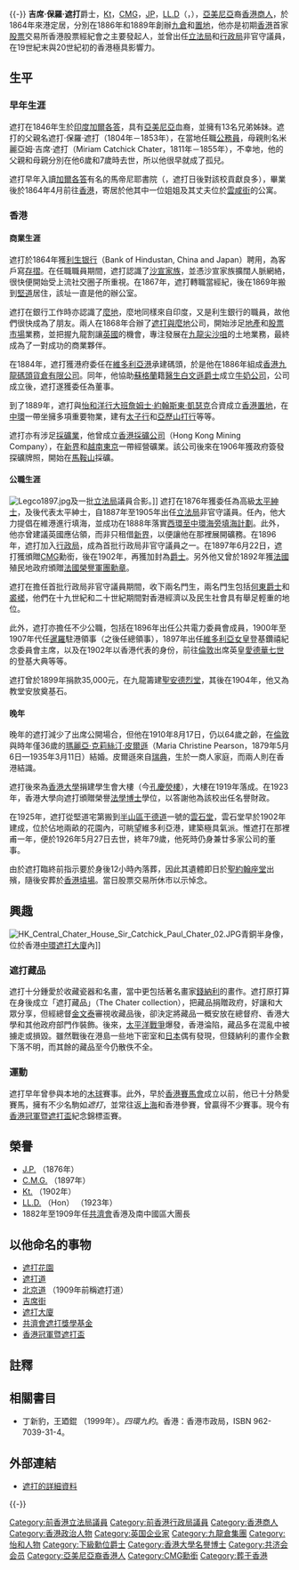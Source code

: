 {{unreferenced|time=2021-01-04}}{{-}}
{{Infobox person
| 前綴尊稱   = 
| 姓名       = 遮打爵士 <br> {{midsize|Sir Paul Chater}}
| 後綴尊稱   = 
| 圖像       = Sir Catchick Paul Chater.jpg
| 圖像大小   = 250px
| 圖像替代   = 
| 圖像說明   = 
| 原文名     = Catchick Paul Chater
| 語系       = 
| 讀音       = 
| 羅馬拼音   = 
| 英文名     = 
| 字         = 
| 號         = 
| 本名       = 
| 別名       = 
| 出生名     = 
| 出生日期   = {{Birth date|1846|9|8}}
| 出生地點   = {{flagicon image|Flag of the British East India Company (1801).svg}} [[東印度公司治下的印度|印度]][[加爾各答|加爾各答]]
| 受洗       = 
| 失蹤日期   = <!-- {{Disappeared date and age|YYYY|MM|DD|YYYY|MM|DD}}（失蹤在前，出生在後） -->
| 失蹤地點   = 
| 失蹤情況   = 
| 逝世日期   = {{Death date and age|1926|5|27|1846|9|8}}
| 逝世地點   = {{HKG-1910}}[[半山區|半山區]]
| 死因       = 
| 遺體發現地 = 
| 墓地       = 
| 墓地坐標   = <!-- {{Coord|LAT|LONG|display=inline}} -->
| 紀念建築   = 
| 居住地     = 
| 國籍       = 
| 籍貫       = <!-- （僅限部分地區人士使用） -->
| 家鄉       = 
| 民族       = 
| 語言       = 
| 政黨       = 
| 政治運動   = 
| 公民權     = 
| 教育程度   = 
| 母校       = 馬帝尼耶書院
| 職業       = [[商人|商人]]<br />[[政治家|政治家]]
| 活躍時期   = 
| 年代       = 
| 僱主       = 
| 組織       = 
| 機構       = 
| 知名原因   = 
| 研究領域   = 
| 知名作品   = 
| 風格       = 
| 薪金       = 
| 淨資產     = 
| 身高       = 
| 體重       = 
| 髮色       = 
| 瞳色       = 
| 三圍       = 
| 電視節目   = 
| 頭銜       = 
| 頭銜時期   = 
| 前任       = 
| 繼任       = 
| 競爭者     = 
| 董事會     = 
| 宗教信仰   = 
| 宗派       = 
| 刑事起訴   = 
| 刑事處罰   = 
| 刑事狀況   = 
| 配偶       = <!-- {{marriage|姓名|結婚年|離婚年}} -->
| 伴侶       = 
| 兒女       = <!-- {{Children|姓名|出生年|逝世年}} -->
| 父母       = 父：遮打·保羅·遮打<br />母：米麗亞姆·吉席·遮打
| 親屬       = 
| 呼號       = 
| 獲獎       = 
| 網站       = <!-- {{URL|www.example.com}} -->
| module     = 
| module2    = 
| module3    = 
| module4    = 
| module5    = 
| module6    = 
| 受影響於   = 
| 影響於     = 
| 簽名       = 
| 簽名大小   = 
| 簽名替代   = 
| 腳註       = 
}}
'''吉席·保羅·遮打'''爵士，[[下級勳位爵士|Kt]]，[[聖米迦勒及聖喬治同袍勳章|CMG]]，[[太平紳士|JP]]，[[法學博士|LL.D]]（{{lang-en|Sir '''Catchick Paul Chater'''}}，{{bd|1846年|9月8日|1926年|5月27日|catIdx=C}}），[[亞美尼亞|亞美尼亞]]裔[[香港|香港]][[商人|商人]]，於1864年來港定居，分別在1886年和1889年創辦[[九倉|九倉]]和[[置地|置地]]，他亦是初期[[香港|香港]]首家[[股票|股票]]交易所香港股票經紀會之主要發起人，並曾出任[[立法局|立法局]]和[[行政局|行政局]]非官守議員，在19世紀末與20世紀初的香港極具影響力。

==生平==
===早年生涯===
遮打在1846年生於[[東印度公司治下的印度|印度]][[加爾各答|加爾各答]]，具有[[亞美尼亞|亞美尼亞]]血裔，並擁有13名兄弟姊妹。遮打的父親名遮打·保羅·遮打（1804年－1853年），在當地任職[[公務員|公務員]]，母親則名米麗亞姆·吉席·遮打（Miriam Catchick Chater，1811年－1855年），不幸地，他的父親和母親分別在他6歲和7歲時去世，所以他很早就成了孤兒。

遮打早年入讀[[加爾各答|加爾各答]]有名的馬帝尼耶書院（{{tsl|en|La Martiniere College}}，遮打日後對該校貢獻良多），畢業後於1864年4月前往[[香港|香港]]，寄居於他其中一位姐姐及其丈夫位於[[雲咸街|雲咸街]]的公寓。

===香港===
====商業生涯====
遮打於1864年獲[[利生银行|利生银行]]（Bank of Hindustan, China and Japan）聘用，為客戶寫[[存摺|存摺]]。在任職職員期間，遮打認識了[[沙宣家族|沙宣家族]]，並憑沙宣家族擴闊人脈網絡，很快便開始受上流社交圈子所重視。在1867年，遮打轉職當經紀，後在1869年搬到[[堅道|堅道]]居住，該址一直是他的辦公室。

遮打在銀行工作時亦認識了[[麼地|麼地]]，麼地同樣來自印度，又是利生銀行的職員，故他們很快成為了朋友。兩人在1868年合辦了[[遮打與麼地|遮打與麼地]]公司，開始涉足[[地產|地產]]和[[股票市場|股票市場]]業務，並把握九龍割讓[[英國|英國]]的機會，專注發展在[[九龍|九龍]][[尖沙咀|尖沙咀]]的土地業務，最終成為了一對成功的商業夥伴。

在1884年，遮打獲港府委任在[[維多利亞港|維多利亞港]]承建碼頭，於是他在1886年組成[[九龍倉|香港九龍碼頭貨倉有限公司]]{{noteTag|1=遮打與鐵行輪船公司的凱福·曉山（Kerfoor Hughes），在灣仔創辦香港碼頭及貨倉公司（Hong Kong Wharf and Godown Co.），而在1886年該公司遷往九龍尖沙咀，並改名為香港九龍碼頭貨倉有限公司（The Hong Kong and Kowloon Wharf and Godown Co. Ltd.,）。}}。同年，他協助[[蘇格蘭|蘇格蘭]]籍[[醫生|醫生]][[白文遜|白文遜爵士]]成立[[牛奶公司|牛奶公司]]，公司成立後，遮打遂獲委任為董事。

到了1889年，遮打與[[怡和洋行|怡和洋行]][[大班|大班]][[凱瑟克家族|詹姆士·約翰斯東·凱瑟克]]合資成立[[香港置地|香港置地]]，在[[中環|中環]]一帶坐擁多項重要物業，建有[[太子大廈|太子行]]和[[歷山大廈|亞歷山打行]]等等。

遮打亦有涉足[[採礦業|採礦業]]，他曾成立[[香港採礦公司|香港採礦公司]]（Hong Kong Mining Company），在[[新界|新界]]和[[越南|越南]][[東京_(越南)|東京]]一帶經營礦業。該公司後來在1906年獲政府簽發探礦牌照，開始在[[馬鞍山_(香港山峰)|馬鞍山]]採礦。

====公職生涯====
[[File:Legco1897.jpg|thumb]]及一批[[立法局|立法局]]議員合影。]]
遮打在1876年獲委任為高級[[太平紳士|太平紳士]]，及後代表太平紳士，自1887年至1905年出任[[立法局|立法局]]非官守議員。任內，他大力提倡在維港進行填海，並成功在1888年落實[[西環至中環海旁填海計劃|西環至中環海旁填海計劃]]。此外，他亦曾建議英國應佔領，而非只租借[[新界|新界]]，以便讓他在那裡展開礦務。在1896年，遮打加入[[行政局|行政局]]，成為首批行政局非官守議員之一。在1897年6月22日，遮打獲頒贈[[CMG|CMG]]勳銜，後在1902年，再獲加封為[[爵士|爵士]]。另外他又曾於1892年獲[[法國|法國]]殖民地政府頒贈[[法國榮譽軍團勳章|法國榮譽軍團勳章]]。

遮打在擔任首批行政局非官守議員期間，收下兩名門生，兩名門生包括[[何東|何東爵士]]和[[裘槎|裘槎]]，他們在十九世紀和二十世紀期間對香港經濟以及民生社會具有舉足輕重的地位。

此外，遮打亦擔任不少公職，包括在1896年出任公共電力委員會成員，1900年至1907年代任[[暹羅|暹羅]]駐港領事（之後任總領事），1897年出任[[維多利亞女皇|維多利亞女皇]]登基鑽禧紀念委員會主席，以及在1902年以香港代表的身份，前往[[倫敦|倫敦]]出席英皇[[愛德華七世|愛德華七世]]的登基大典等等。

遮打曾於1899年捐款35,000元，在九龍籌建[[聖安德烈堂|聖安德烈堂]]，其後在1904年，他又為教堂安放奠基石。

====晚年====
晚年的遮打減少了出席公開場合，但他在1910年8月17日，仍以64歲之齡，在[[倫敦|倫敦]]與時年僅36歲的[[瑪麗亞·克莉絲汀·皮爾遜|瑪麗亞·克莉絲汀·皮爾遜]]（Maria Christine Pearson，1879年5月6日—1935年3月11日）結婚。皮爾遜來自[[瑞典|瑞典]]，生於一商人家庭，而兩人則在香港結識。

遮打後來為[[香港大學|香港大學]]捐建學生會大樓（今[[孔慶熒樓|孔慶熒樓]]），大樓在1919年落成。在1923年，香港大學向遮打頒贈榮譽[[法學博士|法學博士]]學位，以答謝他為該校出任名譽財政。

在1925年，遮打從堅道宅第搬到[[半山區|半山區]][[干德道|干德道]]一號的[[雲石堂|雲石堂]]，雲石堂早於1902年建成，位於佔地兩畝的花園內，可眺望維多利亞港，建築極具氣派。惟遮打在那裡甫一年，便於1926年5月27日去世，終年79歲，他死時仍身兼廿多家公司的董事。

由於遮打臨終前指示要於身後12小時內落葬，因此其遺體即日於[[聖約翰座堂|聖約翰座堂]]出殯，隨後安葬於[[香港墳場|香港墳場]]。當日股票交易所休市以示悼念。

==興趣==
[[File:HK_Central_Chater_House_Sir_Catchick_Paul_Chater_02.JPG|thumb]]青銅半身像，位於香港[[中環|中環]][[遮打大廈|遮打大廈]]內]]
===遮打藏品===
遮打十分鍾愛於收藏瓷器和名畫，當中更包括著名畫家[[錢納利|錢納利]]的畫作。遮打原打算在身後成立「遮打藏品」（The Chater collection），把藏品捐贈政府，好讓和大眾分享，但經總督[[金文泰|金文泰]]審視收藏品後，卻決定將藏品一概安放在總督府、香港大學和其他政府部門作裝飾。後來，[[太平洋戰爭|太平洋戰爭]]爆發，香港淪陷，藏品多在混亂中被擄走或損毀。雖然戰後在港島一些地下密室和[[日本|日本]]偶有發現，但錢納利的畫作全數下落不明，而其餘的藏品至今仍散佚不全。

===運動===
遮打早年曾參與本地的[[木球|木球]]賽事。此外，早於[[香港賽馬會|香港賽馬會]]成立以前，他已十分熱愛賽馬，擁有不少名駒如''遮打''，並常往返[[上海|上海]]和香港參賽，曾贏得不少賽事。現今有[[香港冠軍暨遮打盃|香港冠軍暨遮打盃]]紀念錦標盃賽。

==榮譽==
*[[JP|J.P.]] （1876年）
*[[CMG|C.M.G.]] （1897年）
*[[下級勳位爵士|Kt.]] （1902年）
*[[法學博士|LL.D.]] （Hon） （1923年）
*1882年至1909年任[[共濟會|共濟會]]香港及南中國區大團長

==以他命名的事物==
*[[遮打花園|遮打花園]]
*[[遮打道|遮打道]]
*[[北京道|北京道]] （1909年前稱遮打道）
*[[吉席街|吉席街]]
*[[遮打大廈|遮打大廈]]
*[[共濟會遮打獎學基金|共濟會遮打獎學基金]]
*[[香港冠軍暨遮打盃|香港冠軍暨遮打盃]]

==註釋==
{{noteFoot}}

==相關書目==   
*丁新豹，王廼錕 （1999年）。''四環九約''。香港：香港市政局，ISBN 962-7039-31-4。
   
==外部連結==   
{{commonscat|Catchick Paul Chater}}
*[http://freepages.genealogy.rootsweb.com/~sirpaulchater/ 遮打的詳細資料]

{{-}}
{{九龍倉集團/會德豐}}

{{Authority control}}

{{DEFAULTSORT:Chater, Sir Paul}}
[[Category:前香港立法局議員|Category:前香港立法局議員]]
[[Category:前香港行政局議員|Category:前香港行政局議員]]
[[Category:香港商人|Category:香港商人]]
[[Category:香港政治人物|Category:香港政治人物]]
[[Category:英国企业家|Category:英国企业家]]
[[Category:九龍倉集團|Category:九龍倉集團]]
[[Category:怡和人物|Category:怡和人物]]
[[Category:下級勳位爵士|Category:下級勳位爵士]]
[[Category:香港大學名譽博士|Category:香港大學名譽博士]]
[[Category:共济会会员|Category:共济会会员]]
[[Category:亞美尼亞裔香港人|Category:亞美尼亞裔香港人]]
[[Category:CMG勳銜|Category:CMG勳銜]]
[[Category:葬于香港|Category:葬于香港]]
